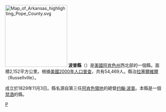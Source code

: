 {{unreferenced|time=2019-01-19T08:47:59+00:00}}
{{Coord|35.440627|-93.0175712|source:GoogleMaps|display=title}}
{{Otheruses|波普縣|subject=美國阿肯色州的一個縣|other=同名的縣}}
[[File:Map_of_Arkansas_highlighting_Pope_County.svg|200px]]
'''波普縣'''（{{lang-en|Pope County}}）是[[美國|美國]][[阿肯色州|阿肯色州]]西北部的一個縣。面積2,152平方公里。根據[[美國2000年人口普查|美國2000年人口普查]]，共有54,469人。縣治[[拉塞爾維爾_(阿肯色州)|拉塞爾維爾]]（Russellville）。

成立於1829年11月3日。縣名源自第三任[[阿肯色領地|阿肯色領地]]的總督[[约翰·波普_(政治人物)|约翰·波普]]。本縣是一個[[禁酒|禁酒]]的縣。

{{波普縣 (阿肯色州)}}
{{Arkansas}}
{{Arkansas-stub}}

[[Category:阿肯色州行政区划|P]]
